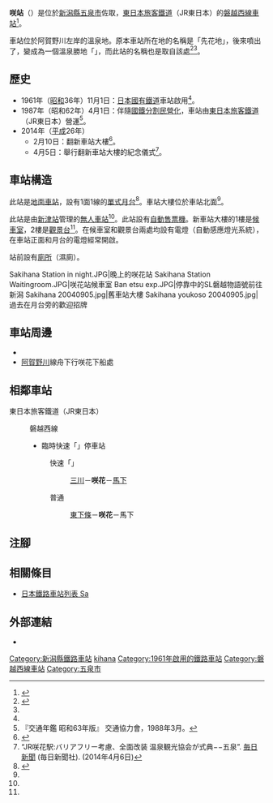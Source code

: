 {{NoteTA |G1=Railway |G2=Transport
|T=zh-hans:咲花站;zh-hk:咲花站;zh-tw:咲花車站;
|1=zh-hans:咲花站;zh-hk:咲花站;zh-tw:咲花車站;
}}
{{Infobox station
|公司色 = green
|站名 = 咲花
|圖片 = 咲花駅 Sakihana Station in JAPAN.JPG
|圖片說明 = 車站大樓（2014年5月）
|日文原名 = 咲花
|平假名 = さきはな
|羅馬拼音 = Sakihana
|副站名 = 
|電報略號 = サナ
|所在地 = {{JPN}}[[新潟縣|新潟縣]][[五泉市|五泉市]]佐取<ref name="eki"/>
|座標 = {{coord|37|44|6.59|N|139|17|27.25|E|type:railwaystation_region:JP-24|display=inline,title}}
|車站構造 = [[地面車站|地面車站]]
|月台配置 = 1面1線<ref name="zeneki"/>
|啟用年月日 = 1961年（[[昭和|昭和]]36年）11月1日<ref name="eki"/>
|廢站年月日 = 
|乘客人數 = 
|上下車人次 = 
|統計年度 = 
|轉車 = 
|全寬備註 = [[無人車站|無人車站]]<ref name="zeneki"/>（設有自動售票機）
|adjacent = {{Adjacent stations|system=東日本旅客鐵道|line=磐越西線|left=東下條|right=馬下|note-left=3.1km|note-mid=距離[[郡山站_(福島縣)|郡山]]155.6km|note-right=2.8km}}
}}
'''咲{{ruby-zy|咲|-{zh-tw:ㄒㄧㄠˋ;zh-cn:xiào;zh-hk:xiào;}-}}站'''（{{jpn|j=咲花駅|hg=さきはなえき|rm=Sakihana eki|f=y}}）是位於[[新潟縣|新潟縣]][[五泉市|五泉市]]佐取，[[東日本旅客鐵道|東日本旅客鐵道]]（JR東日本）的[[磐越西線|磐越西線]][[鐵路車站|車站]]<ref name="eki">{{Cite web |url=http://www.jreast.co.jp/estation/station/info.aspx?StationCd=734 |title=JR東日本：各駅情報(咲花駅) |publisher=東日本旅客鉄道 |accessdate=2014-10-25 |language=ja |archive-date=2020-07-12 |archive-url=https://web.archive.org/web/20200712231958/https://www.jreast.co.jp/estation/station/info.aspx?StationCd=734 |dead-url=no }}</ref>。

車站位於阿賀野川左岸的溫泉地。原本車站所在地的名稱是「先花地」，後來噴出了{{Translink|ja|湯の花|湯之花}}，變成為一個溫泉勝地「{{Translink|ja|咲花温泉|咲花溫泉}}」，而此站的名稱也是取自該處<ref>{{Cite web |url=http://www.sakihana.jp/hotspring/index.html |title=温泉 |publisher=咲花温泉旅館協同組合 |accessdate=2014-10-25 |language=ja |archive-date=2019-08-03 |archive-url=https://web.archive.org/web/20190803085959/http://www.sakihana.jp/hotspring/index.html |dead-url=no }}</ref><ref name="zeneki"/>。

== 歷史 ==
* 1961年（[[昭和|昭和]]36年）11月1日：[[日本國有鐵道|日本國有鐵道]]車站啟用<ref name="eki"/>。
* 1987年（昭和62年）4月1日：伴隨[[國鐵分割民營化|國鐵分割民營化]]，車站由[[東日本旅客鐵道|東日本旅客鐵道]]（JR東日本）營運<ref name="trafic-yearbook-1988">『交通年鑑 昭和63年版』 交通協力會，1988年3月。</ref>。
* 2014年（[[平成|平成]]26年）
** 2月10日：翻新車站大樓<ref name="jr">{{cite press release|title=DCに向けて駅が新しく生まれ変わりました！|format=pdf|url=http://www.jrniigata.co.jp/press/20140226ekisyarinyuaru.pdf|publisher=東日本旅客鉄道 新潟支社|date=2014-02-26|accessdate=2014-10-25|language=ja|archive-date=2014-07-03|archive-url=https://web.archive.org/web/20140703135745/http://jrniigata.co.jp/press/20140226ekisyarinyuaru.pdf|dead-url=yes}}</ref>。
** 4月5日：舉行翻新車站大樓的紀念儀式<ref name="mainichi-np-2014-4-6">“JR咲花駅:バリアフリー考慮、全面改装 温泉観光協会が式典−−五泉”. [[毎日新聞|毎日新聞]] (毎日新聞社). (2014年4月6日)</ref>。

== 車站構造 ==
此站是[[地面車站|地面車站]]，設有1面1線的[[單式月台|單式月台]]<ref name="zeneki">{{Cite journal|date = 2013-08-04 |title= 週刊JR全駅・全車両基地|journal = 週刊JR全駅・全車両基地 |issue = 50 |page = 26 |publisher = 朝日新聞出版  |accessdate = 2014-10-25|language=ja}}</ref>。車站大樓位於車站北面<ref name="zeneki" />。

此站是由[[新津站_(日本)|新津站]]管理的[[無人車站|無人車站]]<ref name="zeneki"/>。此站設有[[自動售票機|自動售票機]]。新車站大樓的1樓是[[候車室|候車室]]，2樓是[[觀景台|觀景台]]<ref name="mainichi-np-2014-4-6" />。在候車室和觀景台兩處均設有電燈（自動感應燈光系統），在車站正面和月台的電燈經常開啟。

站前設有[[廁所|廁所]]（濕廁）。

<gallery>
Sakihana Station in night.JPG|晚上的咲花站
Sakihana Station Waitingroom.JPG|咲花站候車室
Ban etsu exp.JPG|停靠中的SL磐越物語號前往新潟
Sakihana 20040905.jpg|舊車站大樓
Sakihana youkoso 20040905.jpg|過去在月台旁的歡迎招牌
</gallery>

== 車站周邊 ==
* {{Translink|ja|咲花温泉|咲花溫泉}}
* [[阿賀野川|阿賀野川]]線舟下行咲花下船處

== 相鄰車站 ==
; 東日本旅客鐵道（JR東日本）
: {{Color|#cb7b35|■}}磐越西線
:* 臨時快速「{{Translink|ja|SLばんえつ物語|SL磐越物語號列車|SL磐越物語}}」停車站
:: {{Color|red|□}}快速「{{Translink|ja|あがの (列車)|阿賀野號列車|阿賀野}}」
::: [[三川站_(新潟縣)|三川]]－'''咲花'''－[[馬下站|馬下]]
:: {{Color|gray|■}}普通
::: [[東下條站|東下條]]－'''咲花'''－馬下
== 注腳 ==
{{Reflist}}
== 相關條目 ==
{{commonscat|Sakihana Station}}
* [[日本鐵路車站列表_Sa|日本鐵路車站列表 Sa]]
== 外部連結==
*{{外部連結/JR東日本車站|734|咲花}}{{ja icon}}
{{磐越西線 (森與水與浪漫之鐵道)}}
{{DEFAULTSORT:Sakihana}}
[[Category:新潟縣鐵路車站|Category:新潟縣鐵路車站]]
[[Category:日本鐵路車站_Sa|kihana]]
[[Category:1961年啟用的鐵路車站|Category:1961年啟用的鐵路車站]]
[[Category:磐越西線車站|Category:磐越西線車站]]
[[Category:五泉市|Category:五泉市]]